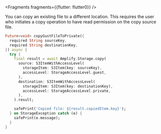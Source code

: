 
<Fragments fragments={{flutter: flutter0}} />

You can copy an existing file to a different location. This requires the user who initiates a copy operation to have read permission on the copy source file.

```dart
Future<void> copyGustFileToPrivate({
  required String sourceKey,
  required String destinationKey,
}) async {
  try {
    final result = await Amplify.Storage.copy(
      source: S3ItemWithAccessLevel(
        storageItem: S3Item(key: sourceKey),
        accessLevel: StorageAccessLevel.guest,
      ),
      destination: S3ItemWithAccessLevel(
        storageItem: S3Item(key: destinationKey),
        accessLevel: StorageAccessLevel.private,
      ),
    ).result;

    safePrint('Copied file: ${result.copiedItem.key}');
  } on StorageException catch (e) {
    safePrint(e.message);
  }
}
```